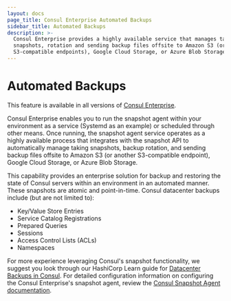 ```yaml
---
layout: docs
page_title: Consul Enterprise Automated Backups
sidebar_title: Automated Backups
description: >-
  Consul Enterprise provides a highly available service that manages taking
  snapshots, rotation and sending backup files offsite to Amazon S3 (or
  S3-compatible endpoints), Google Cloud Storage, or Azure Blob Storage.
---
```


# Automated Backups

<EnterpriseAlert>
  This feature is available in all versions of <a href="https://www.hashicorp.com/products/consul/">Consul Enterprise</a>.
</EnterpriseAlert>

Consul Enterprise enables you to run
the snapshot agent within your environment as a service (Systemd as an example)
or scheduled through other means. Once running, the snapshot agent service operates as a highly
available process that integrates with the snapshot API to automatically manage
taking snapshots, backup rotation, and sending backup files offsite to Amazon S3
(or another S3-compatible endpoint), Google Cloud Storage, or Azure Blob Storage.

This capability provides an enterprise solution for backup and restoring the state of Consul servers
within an environment in an automated manner. These snapshots are atomic and point-in-time. Consul
datacenter backups include (but are not limited to):

- Key/Value Store Entries
- Service Catalog Registrations
- Prepared Queries
- Sessions
- Access Control Lists (ACLs)
- Namespaces

For more experience leveraging Consul's snapshot functionality, we suggest you look through our HashiCorp
Learn guide for [Datacenter Backups in Consul](https://learn.hashicorp.com/consul/datacenter-deploy/backup).
For detailed configuration information on configuring the Consul Enterprise's snapshot agent, review the
[Consul Snapshot Agent documentation](/docs/commands/snapshot/agent).
